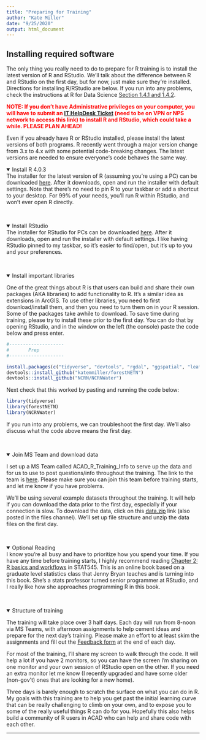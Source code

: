 ```yaml
---
title: "Preparing for Training"
author: "Kate Miller"
date: "9/25/2020"
output: html_document
---
```

<h2>Installing required software</h2>
The only thing you really need to do to prepare for R training is to install the latest version of R and RStudio. We'll talk about the difference between R and RStudio on the first day, but for now, just make sure they're installed. Directions for installing R/RStudio are below. If you run into any problems, check the instructions at R for Data Science <a href="https://r4ds.had.co.nz/introduction.html#prerequisites">Section 1.4.1 and 1.4.2</a>. 

<b style="color:red">NOTE: If you don't have Administrative privileges on your computer, you will have to submit an <a href="https://npshelpdesk.nps.gov/">IT HelpDesk Ticket</a> (need to be on VPN or NPS network to access this link) to install R and RStudio, which could take a while. PLEASE PLAN AHEAD!</b>  

Even if you already have R or RStudio installed, please install the latest versions of both programs. R recently went through a major version change from 3.x to 4.x with some potential code-breaking changes. The latest versions are needed to ensure everyone's code behaves the same way. 

<details open><summary class='drop'>Install R 4.0.3</summary>
The installer for the latest version of R (assuming you're using a PC) can be downloaded <a href="https://cran.r-project.org/bin/windows/base/R-4.0.3-win.exe">here</a>. After it downloads, open and run the installer with default settings. Note that there's no need to pin R to your taskbar or add a shortcut to your desktop. For 99% of your needs, you'll run R within RStudio, and won't ever open R directly.
</details>
<br>

<details open><summary class='drop'>Install RStudio</summary>
The installer for RStudio for PCs can be downloaded <a href="https://download1.rstudio.org/desktop/windows/RStudio-1.3.1093.exe">here</a>. After it downloads, open and run the installer with default settings. I like having RStudio pinned to my taskbar, so it's easier to find/open, but it's up to you and your preferences.
</details>
<br>

<details open><summary class='drop'>Install important libraries</summary>
One of the great things about R is that users can build and share their own packages (AKA libraries) to add functionality to R. It's a similar idea as extensions in ArcGIS. To use other libraries, you need to first download/install them, and then you need to turn them on in your R session. Some of the packages take awhile to download. To save time during training, please try to install these prior to the first day. You can do that by opening RStudio, and in the window on the left (the console) paste the code below and press enter.

```r
#--------------------
#       Prep
#--------------------
```

```r
install.packages(c("tidyverse", "devtools", "rgdal", "ggspatial", "leaflet"))
devtools::install_github("katemmiller/forestNETN")
devtools::install_github("NCRN/NCRNWater")
```

Next check that this worked by pasting and running the code below:
```r
library(tidyverse)
library(forestNETN)
library(NCRNWater)
```

If you run into any problems, we can troubleshoot the first day. We'll also discuss what the code above means the first day.
</details>
<br>

<details open><summary class='drop'>Join MS Team and download data</summary>
I set up a MS Team called ACAD_R_Training_Info to serve up the data and for us to use to post questions/info throughout the training. The link to the team is <a href="https://teams.microsoft.com/l/team/19%3a922d93279b8e495791b7658a624defec%40thread.skype/conversations?groupId=97be0c48-26ec-4d45-bd5b-e06a315ddb0a&tenantId=0693b5ba-4b18-4d7b-9341-f32f400a5494">here</a>. Please make sure you can join this team before training starts, and let me know if you have problems. 

We'll be using several example datasets throughout the training. It will help if you can download the data prior to the first day, especially if your connection is slow. To download the data, click on this <a href="https://doimspp.sharepoint.com/sites/ACAD_R_Training_Info/Shared%20Documents/General/data.zip">data.zip</a> link (also posted in the files channel). We'll set up file structure and unzip the data files on the first day. 
</details>
<br>

<details open><summary class='drop'>Optional Reading</summary>
I know you're all busy and have to prioritize how you spend your time. If you have any time before training starts, I highly recommend reading <a href="https://stat545.com/r-basics.html">Chapter 2: R basics and workflows</a> in STAT545. This is an online book based on a graduate level statistics class that Jenny Bryan teaches and is turning into this book. She's a stats professor turned senior programmer at RStudio, and I really like how she approaches programming R in this book. 
</details>
<br>

<details open><summary class='drop'>Structure of training</summary>
The training will take place over 3 half days. Each day will run from 8-noon via MS Teams, with afternoon assignments to help cement ideas and prepare for the next day's training. Please make an effort to at least skim the assignments and fill out the <a href="https://forms.office.com/Pages/DesignPage.aspx#FormId=urWTBhhLe02TQfMvQApUlFh5GkMREZNMjYcWk1MpLQ9UMEZDT0g4TEZKWkNBWk1aWjZVU0NLVFJTVy4u&Preview=%7B%22PreviousTopView%22%3A%22None%22%7D&TopView=Preview">Feedback form</a> at the end of each day. 

For most of the training, I'll share my screen to walk through the code. It will help a lot if you have 2 monitors, so you can have the screen I'm sharing on one monitor and your own session of RStudio open on the other. If you need an extra monitor let me know (I recently upgraded and have some older (non-gov't) ones that are looking for a new home). 

Three days is barely enough to scratch the surface on what you can do in R. My goals with this training are to help you get past the initial learning curve that can be really challenging to climb on your own, and to expose you to some of the really useful things R can do for you. Hopefully this also helps build a community of R users in ACAD who can help and share code with each other. 

</details>
<hr>

